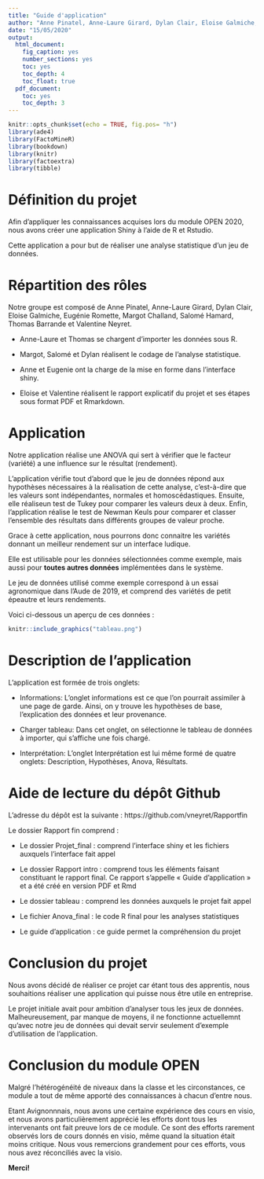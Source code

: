 ```yaml
---
title: "Guide d'application"
author: "Anne Pinatel, Anne-Laure Girard, Dylan Clair, Eloise Galmiche, Eugénie Romette, Margot Challand, Salomé Hamard, Thomas Barrande, Valentine Neyret"
date: "15/05/2020"
output: 
  html_document:
    fig_caption: yes
    number_sections: yes
    toc: yes
    toc_depth: 4
    toc_float: true
  pdf_document:
    toc: yes
    toc_depth: 3
---
```



```r
knitr::opts_chunk$set(echo = TRUE, fig.pos= "h")
library(ade4)
library(FactoMineR)
library(bookdown)
library(knitr)
library(factoextra)
library(tibble)
```


# Définition du projet

Afin d’appliquer les connaissances acquises lors du module OPEN 2020, nous avons créer une application Shiny à l’aide de R et Rstudio.

Cette application a pour but de réaliser une analyse statistique d’un jeu de données. 


# Répartition des rôles

Notre groupe est composé de Anne Pinatel, Anne-Laure Girard, Dylan Clair, Eloise Galmiche, Eugénie Romette, Margot Challand, Salomé Hamard, Thomas Barrande et Valentine Neyret.

* Anne-Laure et Thomas se chargent d’importer les données sous R.

* Margot, Salomé et Dylan réalisent le codage de l’analyse statistique.

* Anne et Eugenie ont la charge de la mise en forme dans l’interface shiny.

* Eloise et Valentine réalisent le rapport explicatif du projet et ses étapes sous format PDF et Rmarkdown.


# Application

Notre application réalise une ANOVA qui sert à vérifier que le facteur (variété) a une influence sur le résultat (rendement). 

L’application vérifie tout d'abord que le jeu de données répond aux hypothèses nécessaires à la réalisation de cette analyse, c’est-à-dire que les valeurs sont indépendantes, normales et homoscédastiques.
Ensuite, elle réaliseun test de Tukey pour comparer les valeurs deux à deux. Enfin, l’application réalise le test de Newman Keuls pour comparer et classer l’ensemble des résultats dans différents groupes de valeur proche. 

Grace à cette application, nous pourrons donc connaitre les variétés donnant un meilleur rendement sur un interface ludique.


Elle est utilisable pour les données sélectionnées comme exemple, mais aussi pour **toutes autres données** implémentées dans le système.

Le jeu de données utilisé comme exemple correspond à un essai agronomique dans l’Aude de 2019, et comprend des variétés de petit épeautre et leurs rendements.

Voici ci-dessous un aperçu de ces données :

```r
knitr::include_graphics("tableau.png")
```


# Description de l'application

L'application est formée de trois onglets: 

* Informations: L'onglet informations est ce que l'on pourrait assimiler à une page de garde. Ainsi, on y trouve les hypothèses de base, l'explication des données et leur provenance. 

* Charger tableau: Dans cet onglet, on sélectionne le tableau de données à importer, qui s'affiche une fois chargé.

* Interprétation: L'onglet Interprétation est lui même formé de quatre onglets: Description, Hypothèses, Anova, Résultats.


# Aide de lecture du dépôt Github

L’adresse du dépôt est la suivante : https://github.com/vneyret/Rapportfin

Le dossier Rapport fin comprend :

* Le dossier Projet_final : comprend l’interface shiny et les fichiers auxquels l’interface fait appel

* Le dossier Rapport intro : comprend tous les éléments faisant constituant le rapport final. Ce rapport s’appelle « Guide d’application » et a été créé en version PDF et Rmd

* Le dossier tableau : comprend les données auxquels le projet fait appel

* Le fichier Anova_final : le code R final pour les analyses statistiques

* Le guide d’application : ce guide permet la compréhension du projet


# Conclusion du projet

Nous avons décidé de réaliser ce projet car étant tous des apprentis, nous souhaitions réaliser une application qui puisse nous être utile en entreprise. 

Le projet initiale avait pour ambition d'analyser tous les jeux de données. Malheureusement, par manque de moyens, il ne fonctionne actuellemnt qu'avec notre jeu de données qui devait servir seulement d'exemple d'utilisation de l'application.


# Conclusion du module OPEN

Malgré l'hétérogénéité de niveaux dans la classe et les circonstances, ce module a tout de même apporté des connaissances à chacun d'entre nous. 

Etant Avignonnnais, nous avons une certaine expérience des cours en visio, et nous avons particulièrement apprécié les efforts dont tous les intervenants ont fait preuve lors de ce module. Ce sont des efforts rarement observés lors de cours donnés en visio, même quand la situation était moins critique. Nous vous remercions grandement pour ces efforts, vous nous avez réconciliés avec la visio. 

**Merci!**

